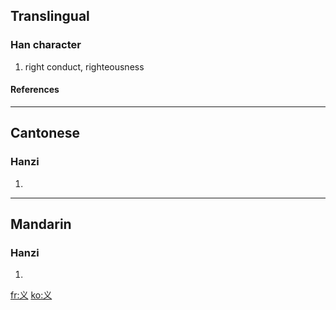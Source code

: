 {{see|義}}<!-- may be replaced by zh-forms -->

==Translingual==
===Han character===
{{Han char|rn=3|rad=丶|as=02|sn=3|four=|canj=戈大 (IK), X戈大 (XIK)}}
# right conduct, righteousness
====References====
{{Han ref|kx=0082.031|dkj=00124|dj=0165.120|hdz=10042.100|uh=4E49|ud=20041}}
----
==Cantonese==
===Hanzi===
{{yue-hanzi|jyut=|y=yi6}}
# {{defn|Cantonese}}
----
==Mandarin==
===Hanzi===
{{cmn-hanzi|tra=義|pin=[[wù]] (wu4), [[yì]] (yi4)|wg=wu<sup>4</sup>, i<sup>4</sup>}}
# {{defn|Mandarin}}




[[fr:义]]
[[ko:义]]